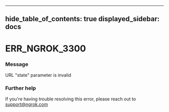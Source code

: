 

---
hide_table_of_contents: true
displayed_sidebar: docs
---


# ERR_NGROK_3300

### Message
URL "state" parameter is invalid

<ErrorDetails error="err_ngrok_3300" />



### Further help
If you're having trouble resolving this error, please reach out to [support@ngrok.com](mailto:support@ngrok.com?subject=Help%20with%20ERR_NGROK_3300)

